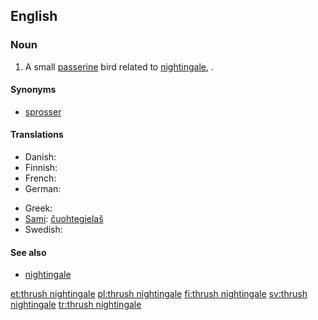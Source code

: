 ==English==
{{wikipedia}}

===Noun===
{{en-noun|head=[[thrush]] [[nightingale]]}}

# A small [[passerine]] bird related to [[nightingale]], {{taxlink|Luscinia luscinia|species}}.

====Synonyms====
*[[sprosser]]

====Translations====
{{trans-top|''Luscinia luscinia''}}
* Danish: {{t|da|nattergal|c}}
* Finnish: {{t+|fi|satakieli}}
* French: {{t+|fr|rossignol progné}}
* German: {{t|de|Sprosser|m}}
{{trans-mid}}
* Greek: {{t|el|τσιχλαηδόνι|n|tr=tsichlaïdóni}}
* [[Sami]]: [[čuohtegielaš]]
* Swedish: {{t+|sv|näktergal|c}}
{{trans-bottom}}

====See also====
*[[nightingale]]

[[et:thrush nightingale]]
[[pl:thrush nightingale]]
[[fi:thrush nightingale]]
[[sv:thrush nightingale]]
[[tr:thrush nightingale]]